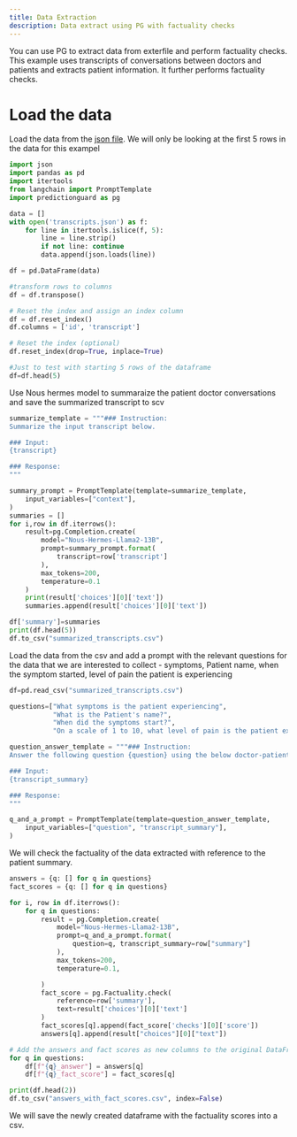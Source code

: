 ```yaml
---
title: Data Extraction
description: Data extract using PG with factuality checks
---
```

You can use PG to extract data from exterfile and perform factuality checks. This example uses transcripts of conversations between doctors and patients and extracts patient information. It further performs factuality checks. 

# Load the data 

Load the data from the [json file](pages/usingllms/transcript_data/transcripts.json). We will only be looking at the first 5 rows in the data for this exampel

```python copy
import json
import pandas as pd
import itertools
from langchain import PromptTemplate
import predictionguard as pg

data = []
with open('transcripts.json') as f:
    for line in itertools.islice(f, 5):
        line = line.strip()
        if not line: continue
        data.append(json.loads(line))

df = pd.DataFrame(data)

#transform rows to columns
df = df.transpose()

# Reset the index and assign an index column
df = df.reset_index()
df.columns = ['id', 'transcript']

# Reset the index (optional)
df.reset_index(drop=True, inplace=True)

#Just to test with starting 5 rows of the dataframe
df=df.head(5)
```

Use Nous hermes model to summaraize the patient doctor conversations and save the summarized transcript to scv

```python copy
summarize_template = """### Instruction:
Summarize the input transcript below.

### Input:
{transcript}

### Response:
"""

summary_prompt = PromptTemplate(template=summarize_template,
    input_variables=["context"],
)
summaries = []
for i,row in df.iterrows():
    result=pg.Completion.create(
        model="Nous-Hermes-Llama2-13B",
        prompt=summary_prompt.format(
            transcript=row['transcript']
        ),
        max_tokens=200,
        temperature=0.1
    )
    print(result['choices'][0]['text'])
    summaries.append(result['choices'][0]['text'])

df['summary']=summaries
print(df.head(5))
df.to_csv("summarized_transcripts.csv")
```

Load the data from the csv and add a prompt with the relevant questions for the data that we are interested to collect - symptoms, Patient name, when the symptom started, level of pain the patient is experiencing

```python copy
df=pd.read_csv("summarized_transcripts.csv")

questions=["What symptoms is the patient experiencing",
           "What is the Patient's name?",
           "When did the symptoms start?",
           "On a scale of 1 to 10, what level of pain is the patient experiencing?"]

question_answer_template = """### Instruction:
Answer the following question {question} using the below doctor-patient transcript summary.

### Input:
{transcript_summary}

### Response:
"""

q_and_a_prompt = PromptTemplate(template=question_answer_template,
    input_variables=["question", "transcript_summary"],
)
```
We will check the factuality of the data extracted with reference to the patient summary. 

```python copy
answers = {q: [] for q in questions}
fact_scores = {q: [] for q in questions}

for i, row in df.iterrows():
    for q in questions:
        result = pg.Completion.create(
            model="Nous-Hermes-Llama2-13B",
            prompt=q_and_a_prompt.format(
                question=q, transcript_summary=row["summary"]
            ),
            max_tokens=200,
            temperature=0.1,

        )
        fact_score = pg.Factuality.check(
            reference=row['summary'],
            text=result['choices'][0]['text']
        )
        fact_scores[q].append(fact_score['checks'][0]['score'])
        answers[q].append(result["choices"][0]["text"])

# Add the answers and fact scores as new columns to the original DataFrame
for q in questions:
    df[f"{q}_answer"] = answers[q]
    df[f"{q}_fact_score"] = fact_scores[q]

print(df.head(2))
df.to_csv("answers_with_fact_scores.csv", index=False)
```

We will save the newly created dataframe with the factuality scores into a csv. 


